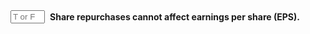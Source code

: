 ::: {.question-block}

<form onsubmit="event.preventDefault(); checkAnswerBox('module10_tf_q66','F')" style="display: flex; align-items: center; gap: 8px;">
  <input type="text" id="module10_tf_q66" name="module10_tf_q66" maxlength="1" placeholder="T or F" style="width: 55px;" data-correct-answer="F" /> 
  <label for="module10_tf_q66"><strong>Share repurchases cannot affect earnings per share (EPS).</strong></label>
</form>

<div id="feedback-module10_tf_q66" class="feedback" data-status="" style="display:none;">
FALSE.  By reducing shares outstanding, repurchases can raise EPS mechanically.
</div>

:::
